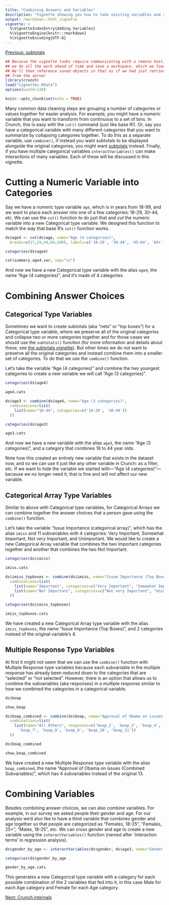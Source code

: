 ```yaml
---
title: "Combining Answers and Variables"
description: "Vignette showing you how to take existing variables and recombine their answers or other variables."
output: rmarkdown::html_vignette
vignette: >
  %\VignetteIndexEntry{Adding Variables}
  %\VignetteEngine{knitr::rmarkdown}
  %\VignetteEncoding{UTF-8}
---
```


[Previous: subtotals](subtotals.html)

```r
## Because the vignette tasks require communicating with a remote host,
## we do all the work ahead of time and save a workspace, which we load here.
## We'll then reference saved objects in that as if we had just retrieved them
## from the server
library(crunch)
load("vignettes.RData")
options(width=120)
```

```r
knitr::opts_chunk$set(echo = TRUE)
```

Many common data cleaning steps are grouping a number of categories or values together for easier analysis. For example, you might have a numeric variable that you want to transform from continuous to a set of bins. In Crunch, this is easy with the `cut()` command (just like base R!). Or, say you have a categorical variable with many different categories that you want to summarize by collapsing categories together. To do this as a separate variable, use `combine()`, if instead you want subtotals to be displayed alongside the original categories, you might want [subtotals](subtotals.html) instead. Finally, if you have multiple categorical variables `interactVariables()` can make interactions of many variables. Each of these will be discussed in this vignette.

# Cutting a Numeric Variable into Categories
Say we have a numeric type variable `age`, which is in years from 18-99, and we want to place each answer into one of a few categories: 18-29, 30-44, etc. We can use the `cut()` function to do just that and _cut_ the numeric variable into a new Categorical type variable. We designed this function to match the way that base R's `cut()` function works. 

```r
ds$age4 <- cut(ds$age, name="Age (4 categories)",
  breaks=c(17,29,44,64,100), labels=c('18-29', '30-44', '45-64', '65+'))
```
```r
categories(ds$age4)
```
```r
cat(summary.age4.var, sep="\n")
```

And now we have a new Categorical type variable with the alias `age4`, the name "Age (4 categories)", and it's made of 4 categories.

# Combining Answer Choices
## Categorical Type Variables
Sometimes we want to create subtotals (aka "nets" or "top boxes") for a Categorical type variable, where we preserve all of the original categories and collapse two or more categories together and for those cases we should use the `subtotals()` function (for more information and details about these, see [the subtotals vignette](subtotals.html)). But other times we do *not* want to preserve all the original categories and instead combine them into a smaller set of categories. To do that we use the `combine()` function.

Let's take the variable "Age (4 categories)" and combine the two youngest categories to create a new variable we will call "Age (3 categories)".

```r
categories(ds$age4)
```
```r
age4.cats
```
```r
ds$age3 <- combine(ds$age4, name="Age (3 categories)", 
  combinations=list(
    list(name="18-44", categories=c('18-29', '30-44'))
  ))
```
```r
categories(ds$age3)
```
```r
age3.cats
```
And now we have a new variable with the alias `age3`, the name "Age (3 categories)", and a category that combines 18 to 44 year olds.

Note how this created an entirely new variable that exists in the dataset now, and so we can use it just like any other variable in Crunch: as a filter, etc. If we want to hide the variable we started with—"Age (4 categories)"—because we no longer need it, that is fine and will not affect our new variable.

## Categorical Array Type Variables
Similar to above with Categorical type variables, for Categorical Arrays we can combine together the answer choices that a person gave using the `combine()` function. 

Let's take the variable "Issue Importance (categorical array)", which has the alias `imiss` and 11 subvariables with 4 categories: Very Important, Somewhat Important, Not very Important, and Unimportant. We would like to create a new Categorical Array variable that combines the two Important categories together and another that combines the two Not Important.

```r
categories(ds$imiss)
```
```r
imiss.cats
```
```r
ds$imiss_topboxes <- combine(ds$imiss, name="Issue Importance (Top Boxes)", 
  combinations=list(
    list(name="Important", categories=c("Very Important", "Somewhat Important")),
    list(name="Not Important", categories=c("Not very Important", "Unimportant"))
  ))
```
```r
categories(ds$imiss_topboxes)
```
```r
imiss_topboxes.cats
```
We have created a new Categorical Array type variable with the alias `imiss_topboxes`, the name "Issue Importance (Top Boxes)", and 2 categories instead of the original variable's 4.


## Multiple Response Type Variables
At first it might not seem that we can use the `combine()` function with Multiple Response type variables because each subvariable in the multiple response has already been reduced down to the categories that are "selected" or "not selected". However, there is an option that allows us to combine the subvariables (aka responses) in a multiple response similar to how we combined the categories in a categorical variable.  

```r
ds$boap
```
```r
show_boap
```
```r
ds$boap_combined <- combine(ds$boap, name="Approval of Obama on issues (Combined Subvariables)", 
  combinations=list(
    list(name="All Others", responses=c('boap_2', 'boap_3', 'boap_4', 'boap_5', 'boap_6',
      'boap_7', 'boap_8', 'boap_9', 'boap_10', 'boap_11'))
  ))
```
```r
ds$boap_combined
```
```r
show_boap_combined
```

We have created a new Multiple Response type variable with the alias `boap_combined`, the name "Approval of Obama on issues (Combined Subvariables)", which has 4 subvariables instead of the original 13.

# Combining Variables
Besides combining answer choices, we can also combine variables. For example, in our survey we asked people their gender and age. For our analysis we'd also like to have a third variable that combines gender and age together so that people are categorized as "Females, 18-25", "Females, 25+", "Males, 18-25", etc. We can cross gender and age to create a new variable using the `interactVariables()` function (named after 'interaction terms' in regression analysis).

```r
ds$gender_by_age <- interactVariables(ds$gender, ds$age3, name="Gender by Age")
```
```r
categories(ds$gender_by_age
```
```r
gender_by_age.cats
```

This generates a new Categorical type variable with a category for each possible combination of the 2 variables that fed into it, in this case Male for each Age category and Female for each Age category.

[Next: Crunch internals](crunch-internals.html)
